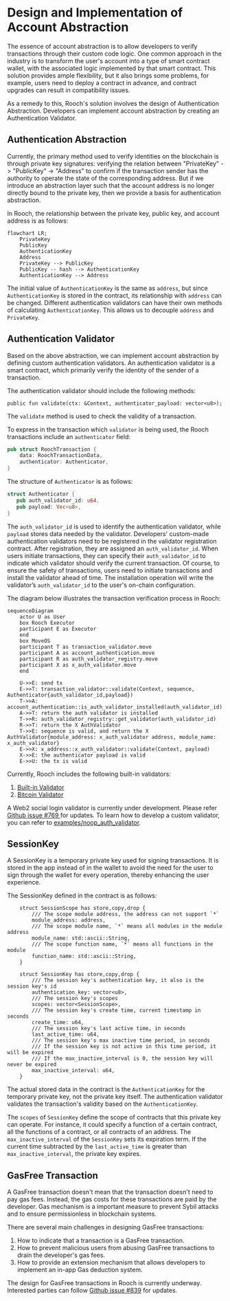 # Design and Implementation of Account Abstraction

The essence of account abstraction is to allow developers to verify transactions through their custom code logic. One common approach in the industry is to transform the user's account into a type of smart contract wallet, with the associated logic implemented by that smart contract.
This solution provides ample flexibility, but it also brings some problems, for example, users need to deploy a contract in advance, and contract upgrades can result in compatibility issues.

As a remedy to this, Rooch's solution involves the design of Authentication Abstraction. Developers can implement account abstraction by creating an Authentication Validator.

## Authentication Abstraction

Currently, the primary method used to verify identities on the blockchain is through private key signatures: verifying the relation between "PrivateKey" -> "PublicKey" -> "Address" to confirm if the transaction sender has the authority to operate the state of the corresponding address.
But if we introduce an abstraction layer such that the account address is no longer directly bound to the private key, then we provide a basis for authentication abstraction.

In Rooch, the relationship between the private key, public key, and account address is as follows:

```mermaid
flowchart LR;
    PrivateKey
    PublicKey
    AuthenticationKey
    Address
    PrivateKey --> PublicKey
    PublicKey -- hash --> AuthenticationKey
    AuthenticationKey --> Address
```

The initial value of `AuthenticationKey` is the same as `address`, but since `AuthenticationKey` is stored in the contract, its relationship with `address` can be changed. Different authentication validators can have their own methods of calculating `AuthenticationKey`.
This allows us to decouple `address` and `PrivateKey`.

## Authentication Validator

Based on the above abstraction, we can implement account abstraction by defining custom authentication validators. An authentication validator is a smart contract, which primarily verify the identity of the sender of a transaction.

The authentication validator should include the following methods:

```move
public fun validate(ctx: &Context, authenticator_payload: vector<u8>);
```

The `validate` method is used to check the validity of a transaction.

To express in the transaction which `validator` is being used, the Rooch transactions include an `authenticator` field:

```rust
pub struct RoochTransaction {
    data: RoochTransactionData,
    authenticator: Authenticator,
}
```

The structure of `Authenticator` is as follows:

```rust
struct Authenticator {
   pub auth_validator_id: u64,
   pub payload: Vec<u8>,
}
```

The `auth_validator_id` is used to identify the authentication validator, while `payload` stores data needed by the validator. 
Developers' custom-made authentication validators need to be registered in the validator registration contract. After registration, they are assigned an `auth_validator_id`.
When users initiate transactions, they can specify their `auth_validator_id` to indicate which validator should verify the current transaction.
Of course, to ensure the safety of transactions, users need to initiate transactions and install the validator ahead of time. The installation operation will write the validator’s `auth_validator_id` to the user's on-chain configuration.

The diagram below illustrates the transaction verification process in Rooch:

```mermaid
sequenceDiagram
    actor U as User
    box Rooch Executor
    participant E as Executor
    end
    box MoveOS
    participant T as transaction_validator.move
    participant A as account_authentication.move
    participant R as auth_validator_registry.move
    participant X as x_auth_validator.move
    end

    U->>E: send tx
    E->>T: transaction_validator::validate(Context, sequence, Authenticator{auth_validator_id,payload})
    T->>A: account_authentication::is_auth_validator_installed(auth_validator_id)
    A->>T: return the auth validator is installed
    T->>R: auth_validator_registry::get_validator(auth_validator_id)
    R->>T: return the X AuthValidator
    T->>E: sequence is valid, and return the X AuthValidator{module_address: x_auth_validator address, module_name: x_auth_validator}
    E->>X: x_address::x_auth_validator::validate(Context, payload)
    X->>E: the authenticator payload is valid
    E->>U: the tx is valid 
```

Currently, Rooch includes the following built-in validators:

1. [Built-in Validator](https://github.com/rooch-network/rooch/blob/main/frameworks/rooch-framework/doc/builtin_validators.md)
2. [Bitcoin Validator](https://github.com/rooch-network/rooch/blob/main/frameworks/rooch-framework/doc/bitcoin_validator.md)

A Web2 social login validator is currently under development. Please refer [Github issue #769 ](https://github.com/rooch-network/rooch/issues/769) for updates.
To learn how to develop a custom validator, you can refer to [examples/noop_auth_validator](https://github.com/rooch-network/rooch/blob/main/examples/noop_auth_validator).  

## SessionKey

A SessionKey is a temporary private key used for signing transactions. It is stored in the app instead of in the wallet to avoid the need for the user to sign through the wallet for every operation, thereby enhancing the user experience.

The SessionKey defined in the contract is as follows:

```move
    struct SessionScope has store,copy,drop {
        /// The scope module address, the address can not support `*`
        module_address: address,
        /// The scope module name, `*` means all modules in the module address
        module_name: std::ascii::String,
        /// The scope function name, `*` means all functions in the module
        function_name: std::ascii::String,
    }

    struct SessionKey has store,copy,drop {
        /// The session key's authentication key, it also is the session key's id
        authentication_key: vector<u8>,
        /// The session key's scopes
        scopes: vector<SessionScope>,
        /// The session key's create time, current timestamp in seconds
        create_time: u64,
        /// The session key's last active time, in seconds
        last_active_time: u64,
        /// The session key's max inactive time period, in seconds
        /// If the session key is not active in this time period, it will be expired
        /// If the max_inactive_interval is 0, the session key will never be expired
        max_inactive_interval: u64,
    }
```

The actual stored data in the contract is the `AuthenticationKey` for the temporary private key, not the private key itself. The authentication validator validates the transaction's validity based on the `AuthenticationKey`.

The `scopes` of `SessionKey` define the scope of contracts that this private key can operate. For instance, it could specify a function of a certain contract, all the functions of a contract, or all contracts of an address.
The `max_inactive_interval` of the `SessionKey` sets its expiration term. If the current time subtracted by the `last_active_time` is greater than `max_inactive_interval`, the private key expires.

## GasFree Transaction

A GasFree transaction doesn't mean that the transaction doesn't need to pay gas fees. Instead, the gas costs for these transactions are paid by the developer. Gas mechanism is a important measure to prevent Sybil attacks and to ensure permissionless in blockchain systems.

There are several main challenges in designing GasFree transactions:

1. How to indicate that a transaction is a GasFree transaction.
2. How to prevent malicious users from abusing GasFree transactions to drain the developer's gas fees.
3. How to provide an extension mechanism that allows developers to implement an in-app Gas deduction system.

The design for GasFree transactions in Rooch is currently underway. Interested parties can follow [Github issue #839](https://github.com/rooch-network/rooch/issues/839) for updates.
